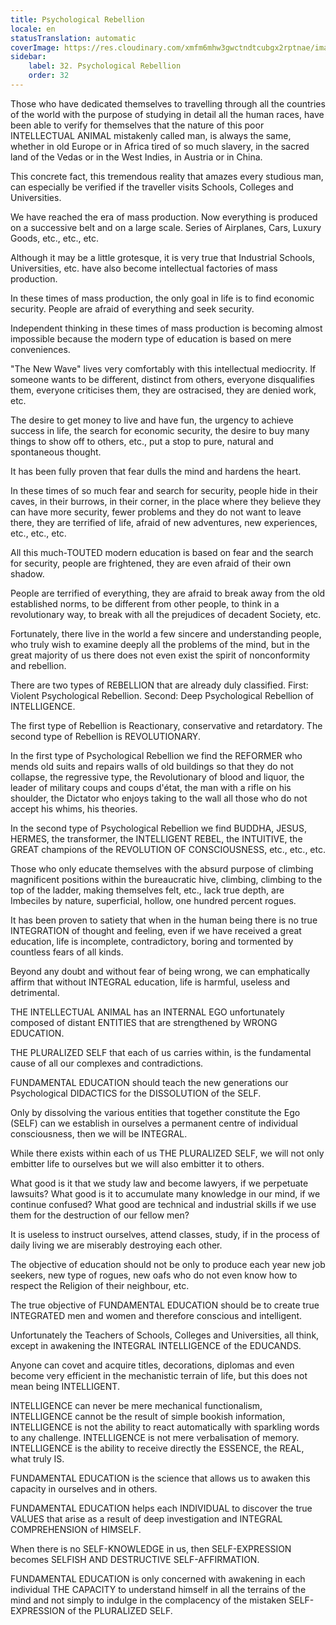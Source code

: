 ```yaml
---
title: Psychological Rebellion
locale: en
statusTranslation: automatic
coverImage: https://res.cloudinary.com/xmfm6mhw3gwctndtcubgx2rptnae/image/upload/v1740337243/small_cover_educacion_fundamental_a051170f1c.webp
sidebar:
    label: 32. Psychological Rebellion
    order: 32
---
```

Those who have dedicated themselves to travelling through all the countries of the world with the purpose of studying in detail all the human races, have been able to verify for themselves that the nature of this poor INTELLECTUAL ANIMAL mistakenly called man, is always the same, whether in old Europe or in Africa tired of so much slavery, in the sacred land of the Vedas or in the West Indies, in Austria or in China.

This concrete fact, this tremendous reality that amazes every studious man, can especially be verified if the traveller visits Schools, Colleges and Universities.

We have reached the era of mass production. Now everything is produced on a successive belt and on a large scale. Series of Airplanes, Cars, Luxury Goods, etc., etc., etc.

Although it may be a little grotesque, it is very true that Industrial Schools, Universities, etc. have also become intellectual factories of mass production.

In these times of mass production, the only goal in life is to find economic security. People are afraid of everything and seek security.

Independent thinking in these times of mass production is becoming almost impossible because the modern type of education is based on mere conveniences.

"The New Wave" lives very comfortably with this intellectual mediocrity. If someone wants to be different, distinct from others, everyone disqualifies them, everyone criticises them, they are ostracised, they are denied work, etc.

The desire to get money to live and have fun, the urgency to achieve success in life, the search for economic security, the desire to buy many things to show off to others, etc., put a stop to pure, natural and spontaneous thought.

It has been fully proven that fear dulls the mind and hardens the heart.

In these times of so much fear and search for security, people hide in their caves, in their burrows, in their corner, in the place where they believe they can have more security, fewer problems and they do not want to leave there, they are terrified of life, afraid of new adventures, new experiences, etc., etc., etc.

All this much-TOUTED modern education is based on fear and the search for security, people are frightened, they are even afraid of their own shadow.

People are terrified of everything, they are afraid to break away from the old established norms, to be different from other people, to think in a revolutionary way, to break with all the prejudices of decadent Society, etc.

Fortunately, there live in the world a few sincere and understanding people, who truly wish to examine deeply all the problems of the mind, but in the great majority of us there does not even exist the spirit of nonconformity and rebellion.

There are two types of REBELLION that are already duly classified. First: Violent Psychological Rebellion. Second: Deep Psychological Rebellion of INTELLIGENCE.

The first type of Rebellion is Reactionary, conservative and retardatory. The second type of Rebellion is REVOLUTIONARY.

In the first type of Psychological Rebellion we find the REFORMER who mends old suits and repairs walls of old buildings so that they do not collapse, the regressive type, the Revolutionary of blood and liquor, the leader of military coups and coups d'état, the man with a rifle on his shoulder, the Dictator who enjoys taking to the wall all those who do not accept his whims, his theories.

In the second type of Psychological Rebellion we find BUDDHA, JESUS, HERMES, the transformer, the INTELLIGENT REBEL, the INTUITIVE, the GREAT champions of the REVOLUTION OF CONSCIOUSNESS, etc., etc., etc.

Those who only educate themselves with the absurd purpose of climbing magnificent positions within the bureaucratic hive, climbing, climbing to the top of the ladder, making themselves felt, etc., lack true depth, are Imbeciles by nature, superficial, hollow, one hundred percent rogues.

It has been proven to satiety that when in the human being there is no true INTEGRATION of thought and feeling, even if we have received a great education, life is incomplete, contradictory, boring and tormented by countless fears of all kinds.

Beyond any doubt and without fear of being wrong, we can emphatically affirm that without INTEGRAL education, life is harmful, useless and detrimental.

THE INTELLECTUAL ANIMAL has an INTERNAL EGO unfortunately composed of distant ENTITIES that are strengthened by WRONG EDUCATION.

THE PLURALIZED SELF that each of us carries within, is the fundamental cause of all our complexes and contradictions.

FUNDAMENTAL EDUCATION should teach the new generations our Psychological DIDACTICS for the DISSOLUTION of the SELF.

Only by dissolving the various entities that together constitute the Ego (SELF) can we establish in ourselves a permanent centre of individual consciousness, then we will be INTEGRAL.

While there exists within each of us THE PLURALIZED SELF, we will not only embitter life to ourselves but we will also embitter it to others.

What good is it that we study law and become lawyers, if we perpetuate lawsuits? What good is it to accumulate many knowledge in our mind, if we continue confused? What good are technical and industrial skills if we use them for the destruction of our fellow men?

It is useless to instruct ourselves, attend classes, study, if in the process of daily living we are miserably destroying each other.

The objective of education should not be only to produce each year new job seekers, new type of rogues, new oafs who do not even know how to respect the Religion of their neighbour, etc.

The true objective of FUNDAMENTAL EDUCATION should be to create true INTEGRATED men and women and therefore conscious and intelligent.

Unfortunately the Teachers of Schools, Colleges and Universities, all think, except in awakening the INTEGRAL INTELLIGENCE of the EDUCANDS.

Anyone can covet and acquire titles, decorations, diplomas and even become very efficient in the mechanistic terrain of life, but this does not mean being INTELLIGENT.

INTELLIGENCE can never be mere mechanical functionalism, INTELLIGENCE cannot be the result of simple bookish information, INTELLIGENCE is not the ability to react automatically with sparkling words to any challenge. INTELLIGENCE is not mere verbalisation of memory. INTELLIGENCE is the ability to receive directly the ESSENCE, the REAL, what truly IS.

FUNDAMENTAL EDUCATION is the science that allows us to awaken this capacity in ourselves and in others.

FUNDAMENTAL EDUCATION helps each INDIVIDUAL to discover the true VALUES that arise as a result of deep investigation and INTEGRAL COMPREHENSION of HIMSELF.

When there is no SELF-KNOWLEDGE in us, then SELF-EXPRESSION becomes SELFISH AND DESTRUCTIVE SELF-AFFIRMATION.

FUNDAMENTAL EDUCATION is only concerned with awakening in each individual THE CAPACITY to understand himself in all the terrains of the mind and not simply to indulge in the complacency of the mistaken SELF-EXPRESSION of the PLURALIZED SELF.

